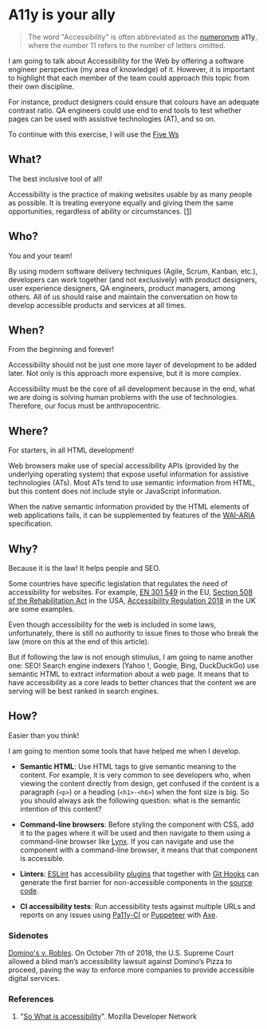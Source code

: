 # A11y is your ally

> The word "Accessibility" is often abbreviated as the [numeronym][numeronym] **a11y**, where the number 11 refers to the number of letters omitted.

I am going to talk about Accessibility for the Web by offering a software engineer perspective (my area of ​​knowledge) of it. However, it is important to highlight that each member of the team could approach this topic from their own discipline.

For instance, product designers could ensure that colours have an adequate contrast ratio. QA engineers could use end to end tools to test whether pages can be used with assistive technologies (AT), and so on.

To continue with this exercise, I will use the [Five Ws][five-w]

## What?

The best inclusive tool of all!

Accessibility is the practice of making websites usable by as many people as possible. It is treating everyone equally and giving them the same opportunities, regardless of ability or circumstances. [[1](#references)]

## Who?

You and your team!

By using modern software delivery techniques (Agile, Scrum, Kanban, etc.), developers can work together (and not exclusively) with product designers, user experience designers, QA engineers, product managers, among others. All of us should raise and maintain the conversation on how to develop accessible products and services at all times.

## When?

From the beginning and forever!

Accessibility should not be just one more layer of development to be added later. Not only is this approach more expensive, but it is more complex.

Accessibility must be the core of all development because in the end, what we are doing is solving human problems with the use of technologies. Therefore, our focus must be anthropocentric.

## Where?

For starters, in all HTML development!

Web browsers make use of special accessibility APIs (provided by the underlying operating system) that expose useful information for assistive technologies (ATs). Most ATs tend to use semantic information from HTML, but this content does not include style or JavaScript information.

When the native semantic information provided by the HTML elements of web applications fails, it can be supplemented by features of the [WAI-ARIA][wai-aria-basics] specification.

## Why?

Because it is the law! It helps people and SEO.

Some countries have specific legislation that regulates the need of accessibility for websites. For example, [EN 301 549][eu-law] in the EU, [Section 508 of the Rehabilitation Act][usa-law] in the USA, [Accessibility Regulation 2018][uk-law] in the UK are some examples.

Even though accessibility for the web is included in some laws, unfortunately, there is still no authority to issue fines to those who break the law (more on this at the end of this article).

But if following the law is not enough stimulus, I am going to name another one: SEO! Search engine indexers (Yahoo !, Google, Bing, DuckDuckGo) use semantic HTML to extract information about a web page. It means that to have accessibility as a core leads to better chances that the content we are serving will be best ranked in search engines.

## How?

Easier than you think!

I am going to mention some tools that have helped me when I develop.

- **Semantic HTML**: Use HTML tags to give semantic meaning to the content. For example, it is very common to see developers who, when viewing the content directly from design, get confused if the content is a paragraph (`<p>`) or a heading (`<h1>-<h6>`) when the font size is big. So you should always ask the following question: what is the semantic intention of this content?

- **Command-line browsers**: Before styling the component with CSS, add it to the pages where it will be used and then navigate to them using a command-line browser like [Lynx][lynx]. If you can navigate and use the component with a command-line browser, it means that that component is accessible.

- **Linters**: [ESLint][eslint] has accessibility [plugins][eslint-a11y-plugins] that together with [Git Hooks][git-hooks] can generate the first barrier for non-accessible components in the [source code][mhra-a11y-example].

- **CI accessibility tests**: Run accessibility tests against multiple URLs and reports on any issues using [Pa11y-CI][pa11y-ci] or [Puppeteer][puppeteer] with [Axe][axe].

### Sidenotes

[Domino's v. Robles][usa-supreme-court-ruling-about-a11y]. On October 7th of 2018, the U.S. Supreme Court allowed a blind man’s accessibility lawsuit against Domino’s Pizza to proceed, paving the way to enforce more companies to provide accessible digital services.

### References

1. "[So What is accessibility](https://developer.mozilla.org/en-US/docs/Learn/Accessibility/What_is_accessibility#So_what_is_accessibility)". Mozilla Developer Network

[numeronym]: https://en.wikipedia.org/wiki/Numeronym
[five-w]: https://en.wikipedia.org/wiki/Five_Ws
[wai-aria-basics]: https://developer.mozilla.org/en-US/docs/Learn/Accessibility/WAI-ARIA_basics
[eu-law]: https://www.etsi.org/deliver/etsi_en/301500_301599/301549/02.01.02_60/en_301549v020102p.pdf
[usa-law]: https://www.section508.gov/training
[uk-law]: https://www.legislation.gov.uk/uksi/2018/952/introduction/made
[lynx]: https://invisible-island.net/lynx/
[eslint]: https://eslint.org/
[eslint-a11y-plugins]: https://www.npmjs.com/package/eslint-plugin-jsx-a11y
[git-hooks]: https://git-scm.com/book/en/v2/Customizing-Git-Git-Hooks
[mhra-a11y-example]: https://github.com/MHRA/products/blob/master/medicines/web/.pa11yci
[pa11y-ci]: https://github.com/pa11y/pa11y-ci
[puppeteer]: https://github.com/puppeteer/puppeteer
[axe]: https://github.com/dequelabs/axe-core
[usa-supreme-court-ruling-about-a11y]: https://www.supremecourt.gov/DocketPDF/18/18-1539/102950/20190613153319483_DominosPetition.pdf

